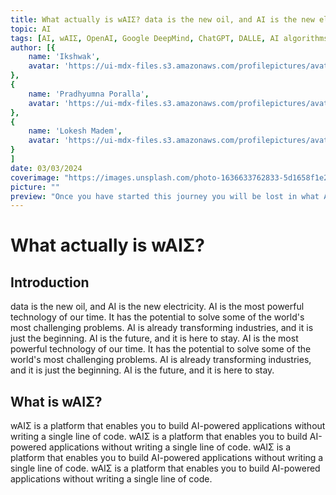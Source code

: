 ---
title: What actually is wAIΣ? data is the new oil, and AI is the new electricity
topic: AI
tags: [AI, wAIΣ, OpenAI, Google DeepMind, ChatGPT, DALLE, AI algorithms, AI enthusiasts, AI insights, collaboration, basic models, implementation details, challenges, building blocks, electricity, positive impact, experiments, Opensource, guidelines, bugs, issues, insights, blogs, GitHub, models, experiments, implementation, challenges, concepts, simpler terms, development, faster, bugs, issues, same page, basic models, launch, first model, stay tuned]
author: [{
    name: 'Ikshwak',
    avatar: 'https://ui-mdx-files.s3.amazonaws.com/profilepictures/avatar_ikshwak.png'
},
{
    name: 'Pradhyumna Poralla',
    avatar: 'https://ui-mdx-files.s3.amazonaws.com/profilepictures/avatar_pradhyumna.png'
},
{
    name: 'Lokesh Madem',
    avatar: 'https://ui-mdx-files.s3.amazonaws.com/profilepictures/avatar_lokesh.png'
}
]
date: 03/03/2024
coverimage: "https://images.unsplash.com/photo-1636633762833-5d1658f1e29b?q=80&w=2539&auto=format&fit=crop&ixlib=rb-4.0.3&ixid=M3wxMjA3fDB8MHxwaG90by1wYWdlfHx8fGVufDB8fHx8fA%3D%3D"
picture: ""
preview: "Once you have started this journey you will be lost in what AI can do"
---

# What actually is wAIΣ?

## Introduction

data is the new oil, and AI is the new electricity. AI is the most powerful technology of our time. It has the potential to solve some of the world's most challenging problems. AI is already transforming industries, and it is just the beginning. AI is the future, and it is here to stay. AI is the most powerful technology of our time. It has the potential to solve some of the world's most challenging problems. AI is already transforming industries, and it is just the beginning. AI is the future, and it is here to stay.

## What is wAIΣ?

wAIΣ is a platform that enables you to build AI-powered applications without writing a single line of code. wAIΣ is a platform that enables you to build AI-powered applications without writing a single line of code. wAIΣ is a platform that enables you to build AI-powered applications without writing a single line of code. wAIΣ is a platform that enables you to build AI-powered applications without writing a single line of code.
